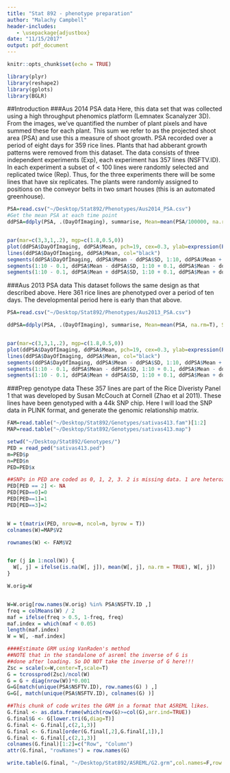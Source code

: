 ```yaml
---
title: "Stat 892 - phenotype preparation"
author: "Malachy Campbell"
header-includes:
   - \usepackage{adjustbox}
date: "11/15/2017"
output: pdf_document
---
```


```r
knitr::opts_chunk$set(echo = TRUE)
```

```r
library(plyr)
library(reshape2)
library(gplots)
library(BGLR)
```


##Introduction
###Aus 2014 PSA data
Here, this data set that was collected using a high throughput phenomics platform (Lemnatex Scanalyzer 3D). From the images, we've quantified the number of plant pixels and have summed these for each plant. This sum we refer to as the projected shoot area (PSA) and use this a measure of shoot growth. PSA recorded over a period of eight days for 359 rice lines. Plants that had abberant growth patterns were removed from this dataset. The data consists of three independent experiments (Exp), each experiment has 357 lines (NSFTV.ID). In each experiment a subset of < 100 lines were randomly selected and replicated twice (Rep). Thus, for the three experiments there will be some lines that have six replicates. The plants were randomly assigned to positions on the conveyor belts in two smart houses (this is an automated greenhouse).


```r
PSA=read.csv("~/Desktop/Stat892/Phenotypes/Aus2014_PSA.csv")
#Get the mean PSA at each time point
ddPSA=ddply(PSA, .(DayOfImaging), summarise, Mean=mean(PSA/100000, na.rm=T), SD=sd(PSA/100000, na.rm=T))


par(mar=c(3,3,1,.2), mgp=c(1.8,0.5,0))
plot(ddPSA$DayOfImaging, ddPSA$Mean, pch=19, cex=0.3, ylab=expression(PSA (10^6)), xlab="Day of Imaging", col="black", ylim=c( 0, max(ddPSA$Mean)*1.4) )
lines(ddPSA$DayOfImaging, ddPSA$Mean, col="black")
segments(ddPSA$DayOfImaging, ddPSA$Mean - ddPSA$SD, 1:10, ddPSA$Mean + ddPSA$SD, lwd=1)
segments(1:10 - 0.1, ddPSA$Mean - ddPSA$SD, 1:10 + 0.1, ddPSA$Mean - ddPSA$SD, lwd=1)
segments(1:10 - 0.1, ddPSA$Mean + ddPSA$SD, 1:10 + 0.1, ddPSA$Mean + ddPSA$SD, lwd=1)
```


###Aus 2013 PSA data
This dataset follows the same design as that described above. Here 361 rice lines are phenotyped over a period of ten days. The developmental period here is early than that above.

```r
PSA=read.csv("~/Desktop/Stat892/Phenotypes/Aus2013_PSA.csv")

ddPSA=ddply(PSA, .(DayOfImaging), summarise, Mean=mean(PSA, na.rm=T), SD=sd(PSA, na.rm=T))


par(mar=c(3,3,1,.2), mgp=c(1.8,0.5,0))
plot(ddPSA$DayOfImaging, ddPSA$Mean, pch=19, cex=0.3, ylab=expression(PSA (10^6)), xlab="Day of Imaging", col="black", ylim=c( 0, max(ddPSA$Mean)*1.4) )
lines(ddPSA$DayOfImaging, ddPSA$Mean, col="black")
segments(ddPSA$DayOfImaging, ddPSA$Mean - ddPSA$SD, 1:10, ddPSA$Mean + ddPSA$SD, lwd=1)
segments(1:10 - 0.1, ddPSA$Mean - ddPSA$SD, 1:10 + 0.1, ddPSA$Mean - ddPSA$SD, lwd=1)
segments(1:10 - 0.1, ddPSA$Mean + ddPSA$SD, 1:10 + 0.1, ddPSA$Mean + ddPSA$SD, lwd=1)
```

###Prep genotype data
These 357 lines are part of the Rice Diveristy Panel 1 that was developed by Susan McCouch at Cornell (Zhao et al 2011). These lines have been genotyped with a 44k SNP chip. Here I will load the SNP data in PLINK format, and generate the genomic relationship matrix.
```r
FAM=read.table("~/Desktop/Stat892/Genotypes/sativas413.fam")[1:2]
MAP=read.table("~/Desktop/Stat892/Genotypes/sativas413.map")

setwd("~/Desktop/Stat892/Genotypes/")
PED = read_ped("sativas413.ped")
m=PED$p
n=PED$n
PED=PED$x

##SNPs in PED are coded as 0, 1, 2, 3. 2 is missing data. 1 are heterozygous, 0 and 3 are homozygous for 1/1 and 2/2 for major allele and minor allele respectively
PED[PED == 2] <- NA 
PED[PED==0]=0
PED[PED==1]=1
PED[PED==3]=2


W = t(matrix(PED, nrow=m, ncol=n, byrow = T))
colnames(W)=MAP$V2

rownames(W) <- FAM$V2


for (j in 1:ncol(W)) {
  W[, j] = ifelse(is.na(W[, j]), mean(W[, j], na.rm = TRUE), W[, j])
}

W.orig=W


W=W.orig[row.names(W.orig) %in% PSA$NSFTV.ID ,]
freq = colMeans(W) / 2
maf = ifelse(freq > 0.5, 1-freq, freq)
maf.index = which(maf < 0.05)
length(maf.index)
W = W[, -maf.index]

####Estimate GRM using VanRaden's method
##NOTE that in the standalone of asreml the inverse of G is
##done after loading. So DO NOT take the inverse of G here!!!
Zsc = scale(x=W,center=T,scale=T)
G = tcrossprod(Zsc)/ncol(W)
G = G + diag(nrow(W))*0.001
G=G[match(unique(PSA$NSFTV.ID), row.names(G) ) ,]
G=G[, match(unique(PSA$NSFTV.ID), colnames(G) )]

##This chunk of code writes the GRM in a format that ASREML likes.
G.final <- as.data.frame(which(row(G)>=col(G),arr.ind=TRUE))
G.final$G <- G[lower.tri(G,diag=T)]
G.final <- G.final[,c(2,1,3)]
G.final <- G.final[order(G.final[,2],G.final[,1]),]
G.final <- G.final[,c(2,1,3)]
colnames(G.final)[1:2]=c("Row", "Column")
attr(G.final, "rowNames") = row.names(G)

write.table(G.final, "~/Desktop/Stat892/ASREML/G2.grm",col.names=F,row.names=F,quote=F,sep="\t")
```